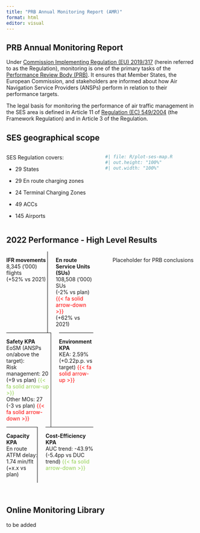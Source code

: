 ```yaml
---
title: "PRB Annual Monitoring Report (AMR)"
format: html
editor: visual
---
```


## PRB Annual Monitoring Report

Under [Commission Implementing Regulation (EU) 2019/317](https://eur-lex.europa.eu/legal-content/EN/TXT/?uri=CELEX%3A32019R0317) (herein referred to as the Regulation), monitoring is one of the primary tasks of the [Performance Review Body (PRB)](https://transport.ec.europa.eu/transport-modes/air/single-european-sky/ses-performance-and-charging/performance-review-body_en). It ensures that Member States, the European Commission, and stakeholders are informed about how Air Navigation Service Providers (ANSPs) perform in relation to their performance targets.

The legal basis for monitoring the performance of air traffic management in the SES area is defined in Article 11 of [Regulation (EC) 549/2004](https://eur-lex.europa.eu/legal-content/EN/ALL/?uri=CELEX%3A32004R0549) (the Framework Regulation) and in Article 3 of the Regulation.

## SES geographical scope

::: columns
::: {.column width="50%"}
SES Regulation covers:

-   29 States

-   29 En route charging zones

-   24 Terminal Charging Zones

-   49 ACCs

-   145 Airports 
:::
::: {.column width="50%"}

```r
#| file: R/plot-ses-map.R
#| out.height: "100%"
#| out.width: "100%"
```

::: 
:::

## 2022 Performance - High Level Results

::: columns
::: {.column width="50%"}
::: text-centered

::: columns
::: {.column width="50%" style="border-right: 1px solid black;"}
::: text-pad-top
**IFR movements** <br>8,345 ('000) flights <br>(+52% vs 2021) <br><span style="color:white;">-</span> 
:::
:::

::: {.column width="50%" }
::: text-pad-top
**En route Service Units (SUs)** <br>108,508 ('000) SUs <br>(-2% vs plan) [{{< fa solid arrow-down >}}]{style="color: #FF0000;"} <br>(+62% vs 2021) 
:::
:::
:::

::: columns
::: {.column width="50%" style="border-right: 1px solid black; border-top: 1px solid black; "}
::: text-pad-top
**Safety KPA** <br>EoSM (ANSPs on/above the target): <br>Risk management: 20 (+9 vs plan) [{{< fa solid arrow-up >}}]{style="color: #92d050;"} <br>Other MOs: 27 (-3 vs plan) [{{< fa solid arrow-down >}}]{style="color: #FF0000;"} 
:::
:::

::: {.column width="50%" style="border-top: 1px solid black;"}
::: text-pad-top
**Environment KPA** <br>KEA: 2.59% <br>(+0.22p.p. vs target) [{{< fa solid arrow-up >}}]{style="color: #FF0000;"}
:::
:::
:::

::: columns
::: {.column width="50%" style="border-right: 1px solid black; border-top: 1px solid black;"}
::: text-pad-top
**Capacity KPA** <br>En route ATFM delay: 1.74 min/flt <br>(+x.x vs plan)
:::
:::

::: {.column width="50%" style="border-top: 1px solid black;"}
::: text-pad-top
**Cost-Efficiency KPA** <br>AUC trend: -43.9% <br>(-5.4pp vs DUC trend) [{{< fa solid arrow-down >}}]{style="color: #92d050;"}
:::
:::

::: 
:::
:::

<!-- empy column for space -->
::: {.column width="2%"}
:::

::: {.column width="48%"}
Placeholder for PRB conclusions
:::

:::

<br>


## Online Monitoring Library

to be added
